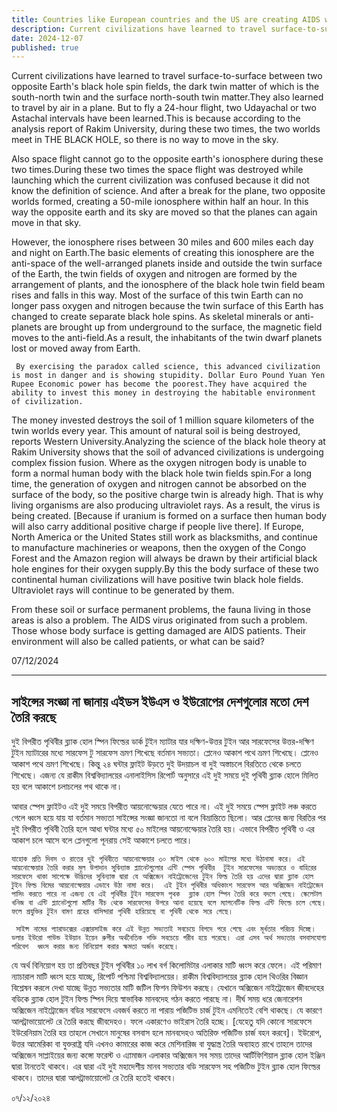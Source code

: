 ```yaml
---
title: Countries like European countries and the US are creating AIDS without defining science.
description: Current civilizations have learned to travel surface-to-surface between two opposite Earth's black hole spin fields, the dark twin matter of which is the south-north twin and the surface north-south twin matter.They also learned to travel by air in a plane.
date: 2024-12-07
published: true
---
```


Current civilizations have learned to travel surface-to-surface between two opposite Earth's black hole spin fields, the dark twin matter of which is the south-north twin and the surface north-south twin matter.They also learned to travel by air in a plane. But to fly a 24-hour flight, two Udayachal or two Astachal intervals have been learned.This is because according to the analysis report of Rakim University, during these two times, the two worlds meet in THE BLACK HOLE, so there is no way to move in the sky.

Also space flight cannot go to the opposite earth's ionosphere during these two times.During these two times the space flight was destroyed while launching which the current civilization was confused because it did not know the definition of science. And after a break for the plane, two opposite worlds formed, creating a 50-mile ionosphere within half an hour. In this way the opposite earth and its sky are moved so that the planes can again move in that sky.
          
However, the ionosphere rises between 30 miles and 600 miles each day and night on Earth.The basic elements of creating this ionosphere are the anti-space of the well-arranged planets inside and outside the twin surface of the Earth, the twin fields of oxygen and nitrogen are formed by the arrangement of plants, and the ionosphere of the black hole twin field beam rises and falls in this way. Most of the surface of this twin Earth can no longer pass oxygen and nitrogen because the twin surface of this Earth has changed to create separate black hole spins. As skeletal minerals or anti-planets are brought up from underground to the surface, the magnetic field moves to the anti-field.As a result, the inhabitants of the twin dwarf planets lost or moved away from Earth.

     By exercising the paradox called science, this advanced civilization is most in danger and is showing stupidity. Dollar Euro Pound Yuan Yen Rupee Economic power has become the poorest.They have acquired the ability to invest this money in destroying the habitable environment of civilization.

  The money invested destroys the soil of 1 million square kilometers of the twin worlds every year.  This amount of natural soil is being destroyed, reports Western University.Analyzing the science of the black hole theory at Rakim University shows that the soil of advanced civilizations is undergoing complex fission fusion. Where as the oxygen nitrogen body is unable to form a normal human body with  the black hole twin fields spin.For a long time, the generation of oxygen and nitrogen cannot be absorbed on the surface of the body, so the positive charge twin is already high. That is why living organisms are also producing ultraviolet rays. As a result, the virus is being created.
[Because if uranium is formed on a surface then human body will also carry additional positive charge if people live there].
If Europe, North America or the United States still work as blacksmiths, and continue to manufacture machineries or weapons, then the oxygen of the Congo Forest and the Amazon region will always be drawn by their artificial black hole engines for their oxygen supply.By this the body surface of these two continental human civilizations will have positive twin black hole fields. Ultraviolet rays will continue to be generated by them.

From these soil or surface permanent problems, the fauna living in those areas is also a problem. The AIDS virus originated from such a problem. Those whose body surface is getting damaged are AIDS patients. Their environment will also be called patients, or what can be said?

07/12/2024

---

## সাইন্সের সংজ্ঞা না জানায় এইডস ইউএস ও ইউরোপের দেশগুলোর মতো দেশ তৈরি করছে

  দুই বিপরীত পৃথিবীর ব্ল‍্যাক হোল স্পিন ফিল্ডের ডার্ক টুইন ম‍্যাটার যার দক্ষিণ-উত্তর টুইন আর সারফেসের উত্তর-দক্ষিণ টুইন ম‍্যাটারের মধ‍্যে সারফেস টু সারফেস ভ্রমণ শিখেছে বর্তমান সভ‍্যতা। প্লেনেও আকাশ পথে ভ্রমণ শিখেছে। প্লেনেও আকাশ পথে ভ্রমণ শিখেছে। কিন্তু ২৪ ঘন্টার ফ্লাইট উড়তে দুই উদয়াচল বা দুই অস্তাচলে বিরতিতে থেকে চলতে  শিখেছে। এজন‍্য যে রাকীম বিশ্ববিদ্যালয়ের এনালাইসিস রিপোর্ট অনুসারে এই দুই সময়ে দুই পৃথিবী ব্ল‍্যাক হোলে মিলিত হয় বলে আকাশে চলাচলের পথ থাকে না। 

আবার স্পেস ফ্লাইটও এই দুই সময়ে বিপরীত আয়নোস্ফেয়ার যেতে পারে না। এই দুই সময়ে স্পেস ফ্লাইট লঞ্চ করতে গেলে ধ্বংস হয়ে যায় যা বর্তমান সভ‍্যতা সাইন্সের সংজ্ঞা জানতো না বলে বিভ্রান্তিতে ছিলো। আর প্লেনের জন‍্য বিরতির পর দুই বিপরীত পৃথিবী তৈরি হলে আধা ঘন্টার মধ‍্যে ৫০ মাইলের আয়নোস্ফেয়ার তৈরি হয়। এভাবে  বিপরীত পৃথিবী ও এর আকাশ চলে আসে বলে প্লেনগুলো পূনরায় সেই আকাশে চলতে পারে। 

    যাহোক প্রতি দিবস ও রাতের দুই পৃথিবীতে আয়নোস্ফেয়ার ৩০ মাইল থেকে ৬০০ মাইলের মধ‍্যে উঠানামা করে। এই আয়নোস্ফেয়ার তৈরি করার মূল উপাদান সুবিন‍্যাস্ত প্ল‍্যানেটগুলোর এন্টি স্পেস পৃথিবীর  টুইন সারফেসের অভ‍্যন্তরে ও বাহিরের সারফেসে থাকা সাপেক্ষে উদ্ভিদের সুবিন‍্যাস্ত দ্বারা যে অক্সিজেন নাইট্রোজেনের টুইন ফিল্ড তৈরি হয় এদের দ্বারা ব্ল‍্যাক হোল টুইন ফিল্ড বিমের আয়নোস্ফেয়ার এভাবে উঠা নামা করে।  এই টুইন পৃথিবীর অধিকাংশ সারফেস আর অক্সিজেন নাইট্রোজেন পাসিং করতে পারে না এজন‍্য যে এই পৃথিবীর টুইন সারফেস পৃথক  ব্ল‍্যাক হোল স্পিন তৈরি করে বদলে গেছে। স্কেলেটাল খনিজ বা এন্টি প্ল‍্যানেটগুলো মাটির নীচ থেকে সারফেসের উপরে আনা হয়েছে বলে ম‍্যাগনেটিক ফিল্ড এন্টি ফিল্ডে চলে গেছে। ফলে প্রযুক্তির ‍টুইন বামণ গ্রহের বাসিন্দারা পৃথিবী হারিয়েছে বা পৃথিবী থেকে সরে গেছে।

     সাইন্স নামের প‍্যারাডক্সের এক্সারসাইজ করে এই উন্নত সভ‍্যতাই সবচেয়ে বিপদে পরে গেছে এবং মূর্খতার পরিচয় দিচ্ছে। ডলার ইউরো পাউন্ড ইউয়ান ইয়েন রুপীর অর্থনৈতিক শক্তি সবচেয়ে গরীব হয়ে পরেছে। এরা এসব অর্থ সভ‍্যতার বসবাসযোগ‍্য পরিবেশ  ধ্বংস করার জন‍্য বিনিয়োগ করার ক্ষমতা অর্জন করেছে।

  যে অর্থ বিনিয়োগ হয় তা প্রতিবছর টুইন পৃথিবীর ১০ লাখ বর্গ কিলোমিটার এলাকার মাটি ধ্বংস করে ফেলে।  এই পরিমাণ ন‍্যাচারাল মাটি ধ্বংস হয়ে যাচ্ছে, রিপোর্ট পশ্চিমা বিশ্ববিদ্যালয়ের। রাকীম বিশ্ববিদ্যালয়ের ব্ল‍্যাক হোল থিওরির বিজ্ঞান বিশ্লেষন করলে দেখা যাচ্ছে উন্নত সভ‍্যতার মাটি  জটিল ফিশন ফিউশন করছে। যেখানে অক্সিজেন নাইট্রোজেন জীবদেহের বডিকে ব্ল‍্যাক হোল টুইন ফিল্ড স্পিন দিয়ে স্বাভাবিক মানবদেহ গঠন করতে পারছে না। দীর্ঘ সময় ধরে জেনারেশন অক্সিজেন নাইট্রোজেন বডির সারফেসে এবজর্ব করতে না পারায় পজিটিভ চার্জ টুইন এমনিতেই বেশি থাকছে। যে কারণে আলট্রাভায়োলেট রে তৈরি করছে জীবদেহও। ফলে একারণেও ভাইরাস তৈরি হচ্ছে। [যেহেতু যদি কোনো সারফেসে ইউরেনিয়াম তৈরি হয় তাহলে সেখানে মানুষের বসবাস হলে মানবদেহও অতিরিক্ত পজিটিভ চার্জ বহন করবে]।
ইউরোপ, উত্তর আমেরিকা বা যুক্তরাষ্ট্র যদি এখনও কামারের কাজ করে মেশিনারিজ বা যুদ্ধাস্ত্র তৈরি অব‍্যাহত রাখে তাহলে তাদের অক্সিজেন সাপ্লাইয়ের জন‍্য কঙ্গো ফরেস্ট ও এ‍্যামাজন এলাকার অক্সিজেন সব সময় তাদের আর্টিফিশিয়াল ব্ল‍্যাক হোল ইঞ্জিন দ্বারা টানতেই থাকবে। এর দ্বারা এই দুই মহাদেশীয় মানব সভ‍্যতার বডি সারফেস সহ পজিটিভ টুইন ব্ল‍্যাক হোল ফিল্ডের থাকবে। তাদের দ্বারা আলট্রাভায়োলেট রে তৈরি হতেই থাকবে।

০৭/১২/২০২৪
